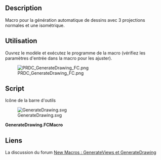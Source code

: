 <languages/>

{{Macro/fr
|Name=GenerateDrawing
|Name/fr=GenerateDrawing
|Description=Macro pour la génération automatique de dessins avec 3 projections normales et une isométrique.
|Author=PR-DC
|Download=[https://wiki.freecad.org/images/7/74/GenerateDrawing.svg Icône de la barre d'outils]
|Date=2022-01-08
|Version=1.0.0
|FCVersion=0.18.4 et au-dessus
|SeeAlso=[https://github.com/PR-DC/PRDC_GenerateDrawing_FC Dépôt GitHub]
}}

==Description==

Macro pour la génération automatique de dessins avec 3 projections normales et une isométrique.

<span id="Usage"></span>
==Utilisation==

Ouvrez le modèle et exécutez le programme de la macro (vérifiez les paramètres d'entrée dans la macro pour les ajuster).

[[File:PRDC_GenerateDrawing_FC.png]]

==Script== 

Icône de la barre d'outils

[[File:GenerateDrawing.svg]]

'''GenerateDrawing.FCMacro'''

{{MacroCode|code=
# Macro for automatic drawing generation 
# with 3 normal projections and one isometric.
# Author: Milos Petrasinovic <mpetrasinovic@pr-dc.com>
# PR-DC, Republic of Serbia
# info@pr-dc.com
# 
# --------------------
#
# Copyright (C) 2022 PRDC <info@pr-dc.com>
# 
# This program is free software: you can redistribute it and/or modify
# it under the terms of the GNU Lesser General Public License as 
# published by the Free Software Foundation, either version 3 of the 
# License, or (at your option) any later version.
#  
# This program is distributed in the hope that it will be useful,
# but WITHOUT ANY WARRANTY; without even the implied warranty of
# MERCHANTABILITY or FITNESS FOR A PARTICULAR PURPOSE.  See the
# GNU Lesser General Public License for more details.
#  
# You should have received a copy of the GNU Lesser General Public License
# along with this program.  If not, see <https://www.gnu.org/licenses/>.
#
# ----- PARAMS -----
paper = [420, 297] # A3 paper size
border = [10, 10, 400, 277] # border position ans size
table = [190, 74] # table size
dx = 10 # space between views along x axis
dy = 10 # space between views along y axis
author = "Miloš Petrašinović" # author name
drawn_date = "07.01.2022." # drawing drawn date
template_file = "test\\PRDC_template_A3.svg" # drawing template
# --------------------

__Name__ = 'GenerateDrawing'
__Comment__ = 'Macro for automatic drawing generation.'
__Author__ = 'Milos Petrasinovic <mpetrasinovic@pr-dc.com>'
__Version__ = '1.0.0'
__Date__ = '2022-01-07'
__License__ = 'GPL-3.0-or-later'
__Web__ = 'https://github.com/PR-DC/PRDC_GenerateDrawing_FC'
__Wiki__ = 'https://wiki.freecadweb.org/Macro_GenerateDrawing'
__Icon__ = 'https://wiki.freecad.org/images/7/74/GenerateDrawing.svg'
__Help__ = 'Open model and run the macro program!'
__Status__ = 'stable'
__Requires__ = 'Freecad >= 0.18'
__Communication__ = 'https://github.com/PR-DC/PRDC_GenerateDrawing_FC/issues/'
__Files__ = 'GenerateDrawing.svg'

import FreeCAD as App
import FreeCADGui as Gui
from PySide import QtGui
import Draft
import math
import os

if not os.path.isabs(template_file):
    template_file = os.path.dirname(__file__) + '\\' + template_file
print(template_file)

doc = App.activeDocument()
doc_gui = Gui.activeDocument()
Gui.activateWorkbench("TechDrawWorkbench")
shapes = []

def GetShapes(objs, shapes):
    for obj in objs:
        if obj.TypeId == 'App::DocumentObjectGroup':
            GetShapes(obj.OutList, shapes)
        elif hasattr(obj, "Shape") and doc_gui.getObject(obj.Name).Visibility:
            shapes.append(obj)
    return shapes
    
if doc is not None:
    shapes = GetShapes(doc.RootObjects, shapes)
    if len(shapes):
        if len(shapes) == 1:
            model = shapes[0]
        else:
            model = doc.addObject("Part::Compound", "DrawingModel")
            model.Links = shapes
            doc.recompute()
        
        # Obtain model bounding box
        BB = model.Shape.BoundBox
        X = BB.XMax-BB.XMin
        Y = BB.YMax-BB.YMin
        Z = BB.ZMax-BB.ZMin
        
        Isometric = Draft.makeShape2DView(model, App.Vector(0.57735, 0.57735, 0.57735))
        doc.recompute()
        IBB = Isometric.Shape.BoundBox
        if App.Version()[1] < "19":
            Xrot = IBB.XMin+(IBB.XMax-IBB.XMin)/2
            Yrot = IBB.YMin+(IBB.YMax-IBB.YMin)/2
            Draft.rotate(Isometric, -120, center=App.Vector(Xrot, Yrot, 0), axis=App.Vector(0, 0, 1), copy=False)
            doc.recompute()
            IBB = Isometric.Shape.BoundBox
        IsometricBB = [IBB.XMax-IBB.XMin, IBB.YMax-IBB.YMin]
        
        doc.removeObject(Isometric.Name)
        if len(shapes) > 1:
            doc.removeObject(model.Name)
            for obj in shapes:
                doc_gui.getObject(obj.Name).Visibility = True
                
        # Page scale
        p1 = border[2]/(X+dx+Z)
        p2 = border[3]/(Y+dy+Z)
        
        if p1 < 1 or p2 < 1:
            # Decrease
            if p1 > p2:
                s = math.ceil(1/p2)
            else:
                s = math.ceil(1/p1)
            s = 1/s
            scale_str = "1:"+str(s)
        else:
            # Increase
            if p1 > p2:
                s = math.floor(p2)
            else:
                s = math.floor(p1)
            scale_str = str(s)+":1"
        
        # Add page with template
        page = doc.addObject('TechDraw::DrawPage', 'Page')
        template = doc.addObject('TechDraw::DrawSVGTemplate', 'Template')
        template.Template = template_file
        page.Template = template
        page.Scale = s
        
        # Add project group views
        views = doc.addObject('TechDraw::DrawProjGroup', 'ProjGroup')
        views.AutoDistribute = False
        page.addView(views)
        views.Source = shapes
        doc.recompute()
        Top = views.addProjection('Front')
        Top.Label = "Top"
        views.Anchor.Direction = App.Vector(0, 0, 1)
        if App.Version()[1] >= "19":
            views.Anchor.XDirection = App.Vector(1, 0, 0)
        views.Anchor.RotationVector = App.Vector(1, 0, 0)
        views.Anchor.recompute()
        views.ProjectionType = 'First Angle'
        Front = views.addProjection('Top')
        Front.Label = "Front"
        Left = views.addProjection('Left')
        Left.Label = "Left"
        
        # Isometric view
        Isometric = doc.addObject('TechDraw::DrawViewPart', 'Isometric')
        page.addView(Isometric)
        Isometric.Source = shapes
        Isometric.ScaleType = "Custom"
        Isometric.Scale = s/2
        Isometric.Label = "Isometric"
        Isometric.Direction = App.Vector(0.57735, 0.57735, 0.57735)
        if App.Version()[1] >= "19":
            Isometric.XDirection = App.Vector(0.57735, 0.57735, 0.57735)
        else: 
            Isometric.Rotation = -120.00
        Isometric.recompute()
           
        # Views position
        px0 = border[0]+dx
        py0 = paper[1]-dy-border[1]
        
        views.X = px0+s*X/2
        views.Y = py0-s*Y/2
        Front.Y = -(s*Y/2+dy+s*Z/2)
        Left.X = s*X/2+dx+s*Z/2
        Isometric.X = paper[0]-border[0]-dx-s/2*IsometricBB[0]/2
        Isometric.Y = border[1]+table[1]+dy+s/2*IsometricBB[1]/2
        
        # Change drawing text fields
        template.setEditFieldContent("AUTHOR_NAME", author)
        template.setEditFieldContent("AUTHOR_DATE", drawn_date)
        template.setEditFieldContent("DRAWING_SCALE", scale_str)
        template.setEditFieldContent("PROJECT_NAME", "PROJECT NAME")
        template.setEditFieldContent("DRAWING_TITLE", "DRAWING TITLE")
        template.setEditFieldContent("PCS_NUMBER", "X pcs")
        template.setEditFieldContent("MATERIAL_NAME", "x")
        template.setEditFieldContent("FINISH_TYPE", "As Produced")
        template.setEditFieldContent("TOLERANCE_VALUE", "xxx")
        template.setEditFieldContent("SUPERVISOR_NAME", "Supervisor")
        template.setEditFieldContent("SUPERVISOR_DATE", "xxx")
        template.setEditFieldContent("DESIGNER_NAME", "Designer")
        template.setEditFieldContent("DESIGNER_DATE", "xxx")
        template.setEditFieldContent("PAGE_SIZE", "A3")
        template.setEditFieldContent("REV_NUMBER", "X")
        template.setEditFieldContent("PART_WEIGHT", "XXX")
        template.setEditFieldContent("SHEET_NUMBER", "1/1")
        
        doc.recompute()        
        doc_gui.getObject(page.Name).show()
        Gui.updateGui()
    else:
        msgBox = QtGui.QMessageBox()
        msgBox.setWindowTitle("Error")
        msgBox.setText("No shapes for drawing!")
        msgBox.exec_()
        App.Console.PrintError("\nError: No shapes for drawing!\n")
else:
    msgBox = QtGui.QMessageBox()
    msgBox.setWindowTitle("Error")
    msgBox.setText("No active document!")
    msgBox.exec_()
    App.Console.PrintError("\nError: No active document!\n")
}}

<span id="Links"></span>
==Liens==

La discussion du forum [https://forum.freecadweb.org/viewtopic.php?f=22&t=65135 New Macros : GenerateViews et GenerateDrawing]